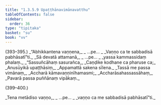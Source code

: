 ```yaml
---
title: "1.3.5.9 Upaṭṭhānavimānavatthu"
tableOfContents: false
sidebar:
  order: 36
type: "tipitaka"
basket: "su"
book: "vv"
---
```



<DynamicBreadcrumb />

<Paragraph type="center" book="vv">
(393–395.)
</Paragraph>

<Paragraph number="409" type="verses" book="vv">
_“Abhikkantena vaṇṇena,_  
_ …pe… _  
_Vaṇṇo ca te sabbadisā pabhāsatī”ti._  

</Paragraph>

<Division number="396" book="vv">

<Paragraph number="410" type="verses" book="vv">
_Sā devatā attamanā,_  
_ …pe… _  
_yassa kammassidaṃ phalaṃ._  

</Paragraph>

</Division>
<Division number="397" book="vv">

<Paragraph number="411" type="verses" book="vv">
_“Sassuñcāhaṃ sasurañca,_  
_Caṇḍike kodhane ca pharuse ca;_  
_Anusūyikā upaṭṭhāsiṃ,_  
_Appamattā sakena sīlena._  

</Paragraph>

</Division>
<Division number="398" book="vv">

<Paragraph number="412" type="verses" book="vv">
_Tassā me passa vimānaṃ,_  
_Accharā kāmavaṇṇinīhamasmi;_  
_Accharāsahassassāhaṃ,_  
_Pavarā passa puññānaṃ vipākaṃ._  


(399–400.)
</Paragraph>

<Paragraph number="413" type="verses" book="vv">
_Tena metādiso vaṇṇo,_  
_ …pe… _  
_vaṇṇo ca me sabbadisā pabhāsatī”ti._
</Paragraph>
</Division>